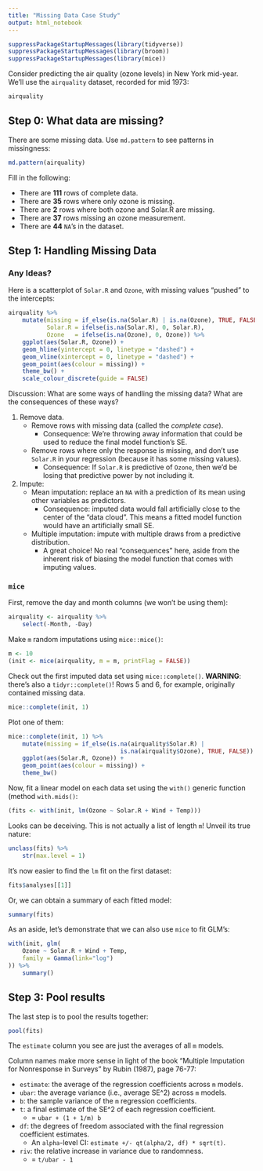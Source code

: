 ```yaml
---
title: "Missing Data Case Study"
output: html_notebook
---
```


```r
suppressPackageStartupMessages(library(tidyverse))
suppressPackageStartupMessages(library(broom))
suppressPackageStartupMessages(library(mice))
```

Consider predicting the air quality (ozone levels) in New York mid-year. We'll use the `airquality` dataset, recorded for mid 1973:

```r
airquality
```

## Step 0: What data are missing?

There are some missing data. Use `md.pattern` to see patterns in missingness:

```r
md.pattern(airquality)
```

Fill in the following:

- There are **111** rows of complete data.
- There are **35** rows where only ozone is missing.
- There are **2** rows where both ozone and Solar.R are missing.
- There are **37** rows missing an ozone measurement.
- There are **44** `NA`'s in the dataset.

## Step 1: Handling Missing Data

### Any Ideas?

Here is a scatterplot of `Solar.R` and `Ozone`, with missing values "pushed" to the intercepts:

```r
airquality %>% 
	mutate(missing = if_else(is.na(Solar.R) | is.na(Ozone), TRUE, FALSE),
		   Solar.R = ifelse(is.na(Solar.R), 0, Solar.R),
		   Ozone   = ifelse(is.na(Ozone), 0, Ozone)) %>% 
	ggplot(aes(Solar.R, Ozone)) +
	geom_hline(yintercept = 0, linetype = "dashed") +
	geom_vline(xintercept = 0, linetype = "dashed") +
	geom_point(aes(colour = missing)) +
	theme_bw() +
	scale_colour_discrete(guide = FALSE)
```

Discussion: What are some ways of handling the missing data? What are the consequences of these ways?

1. Remove data.
	- Remove rows with missing data (called the _complete case_).
		- Consequence: We're throwing away information that could be used to reduce the final model function's SE.
	- Remove rows where only the response is missing, and don't use `Solar.R` in your regression (because it has some missing values).
		- Consequence: If `Solar.R` is predictive of `Ozone`, then we'd be losing that predictive power by not including it.
2. Impute:
	- Mean imputation: replace an `NA` with a prediction of its mean using other variables as predictors.
		- Consequence: imputed data would fall artificially close to the center of the "data cloud". This means a fitted model function would have an artificially small SE.
	- Multiple imputation: impute with multiple draws from a predictive distribution.
		- A great choice! No real "consequences" here, aside from the inherent risk of biasing the model function that comes with imputing values.

### `mice`

First, remove the day and month columns (we won't be using them):

```r
airquality <- airquality %>% 
	select(-Month, -Day)
```

Make `m` random imputations using `mice::mice()`:

```r
m <- 10
(init <- mice(airquality, m = m, printFlag = FALSE))
```

Check out the first imputed data set using `mice::complete()`. **WARNING**: there's also a `tidyr::complete()`! Rows 5 and 6, for example, originally contained missing data.

```r
mice::complete(init, 1)
```

Plot one of them:

```r
mice::complete(init, 1) %>% 
	mutate(missing = if_else(is.na(airquality$Solar.R) | 
							 	is.na(airquality$Ozone), TRUE, FALSE)) %>% 
	ggplot(aes(Solar.R, Ozone)) +
	geom_point(aes(colour = missing)) +
	theme_bw()
```

Now, fit a linear model on each data set using the `with()` generic function (method `with.mids()`:

```r
(fits <- with(init, lm(Ozone ~ Solar.R + Wind + Temp)))
```

Looks can be deceiving. This is not actually a list of length `m`! Unveil its true nature:

```r
unclass(fits) %>% 
	str(max.level = 1)
```

It's now easier to find the `lm` fit on the first dataset:

```r
fits$analyses[[1]]
```

Or, we can obtain a summary of each fitted model:

```r
summary(fits)
```

As an aside, let's demonstrate that we can also use `mice` to fit GLM's:

```r
with(init, glm(
	Ozone ~ Solar.R + Wind + Temp, 
	family = Gamma(link="log")
)) %>% 
	summary()
```

## Step 3: Pool results

The last step is to pool the results together:

```r
pool(fits)
```

The `estimate` column you see are just the averages of all `m` models.

Column names make more sense in light of the book "Multiple Imputation for Nonresponse in Surveys" by Rubin (1987), page 76-77:

- `estimate`: the average of the regression coefficients across `m` models.
- `ubar`: the average variance (i.e., average SE^2) across `m` models.
- `b`: the sample variance of the `m` regression coefficients.
- `t`: a final estimate of the SE^2 of each regression coefficient. 
	- = `ubar + (1 + 1/m) b`
- `df`: the degrees of freedom associated with the final regression coefficient estimates.
	- An `alpha`-level CI: `estimate +/- qt(alpha/2, df) * sqrt(t)`.
- `riv`: the relative increase in variance due to randomness. 
	- = `t/ubar - 1`


